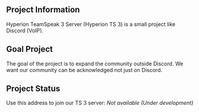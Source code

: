 ## Project Information
Hyperion TeamSpeak 3 Server (Hyperion TS 3) is a small project like Discord (VoIP).

## Goal Project
The goal of the project is to expand the community outside Discord. We want our community can be acknowledged not just on Discord.

## Project Status
Use this address to join our TS 3 server: *Not available (Under development)*